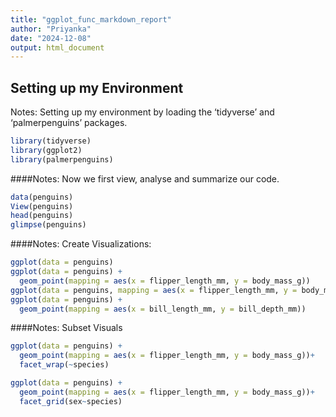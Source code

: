 ```yaml
---
title: "ggplot_func_markdown_report"
author: "Priyanka"
date: "2024-12-08"
output: html_document
---
```


## Setting up my Environment 
Notes: Setting up my environment by loading the 'tidyverse' and 'palmerpenguins' packages.

```r
library(tidyverse)
library(ggplot2) 
library(palmerpenguins)
```

####Notes: Now we first view, analyse and summarize our code.

```r
data(penguins)
View(penguins)
head(penguins)
glimpse(penguins)
```

####Notes: Create Visualizations:

```r
ggplot(data = penguins)
ggplot(data = penguins) + 
  geom_point(mapping = aes(x = flipper_length_mm, y = body_mass_g))
ggplot(data = penguins, mapping = aes(x = flipper_length_mm, y = body_mass_g)) +  geom_point()
ggplot(data = penguins) + 
  geom_point(mapping = aes(x = bill_length_mm, y = bill_depth_mm))
```

####Notes: Subset Visuals

```r
ggplot(data = penguins) + 
  geom_point(mapping = aes(x = flipper_length_mm, y = body_mass_g))+
  facet_wrap(~species)
```

```r
ggplot(data = penguins) + 
  geom_point(mapping = aes(x = flipper_length_mm, y = body_mass_g))+
  facet_grid(sex~species)
```

